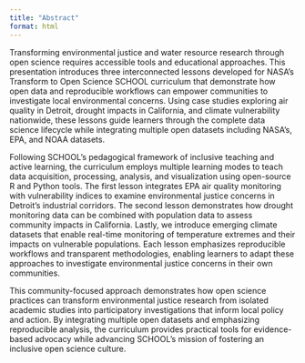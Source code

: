 ```yaml
---
title: "Abstract"
format: html
---
```


Transforming environmental justice and water resource research through open science requires accessible tools and educational approaches. This presentation introduces three interconnected lessons developed for NASA's Transform to Open Science SCHOOL curriculum that demonstrate how open data and reproducible workflows can empower communities to investigate local environmental concerns. Using case studies exploring air quality in Detroit, drought impacts in California, and climate vulnerability nationwide, these lessons guide learners through the complete data science lifecycle while integrating multiple open datasets including NASA's, EPA, and NOAA datasets.

Following SCHOOL's pedagogical framework of inclusive teaching and active learning, the curriculum employs multiple learning modes to teach data acquisition, processing, analysis, and visualization using open-source R and Python tools. The first lesson integrates EPA air quality monitoring with vulnerability indices to examine environmental justice concerns in Detroit's industrial corridors. The second lesson demonstrates how drought monitoring data can be combined with population data to assess community impacts in California. Lastly, we introduce emerging climate datasets that enable real-time monitoring of temperature extremes and their impacts on vulnerable populations. Each lesson emphasizes reproducible workflows and transparent methodologies, enabling learners to adapt these approaches to investigate environmental justice concerns in their own communities.

This community-focused approach demonstrates how open science practices can transform environmental justice research from isolated academic studies into participatory investigations that inform local policy and action. By integrating multiple open datasets and emphasizing reproducible analysis, the curriculum provides practical tools for evidence-based advocacy while advancing SCHOOL's mission of fostering an inclusive open science culture.
